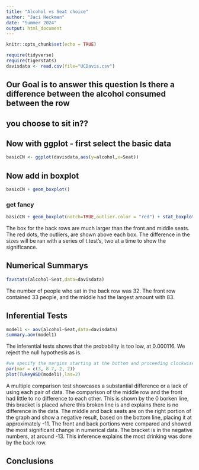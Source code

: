 ```yaml
---
title: "Alcohol vs Seat choice"
author: "Jaci Heckman"
date: "Summer 2024"
output: html_document
---
```


```r
knitr::opts_chunk$set(echo = TRUE)
```

```r
require(tidyverse)
require(tigerstats)
davisdata <- read.csv(file="UCDavis.csv")
```
## Our Goal is to answer this question Is there a difference between the alcohol consumed between the row
## you choose to sit in??

## Now with ggplot - first select the basic data

```r
basicCN <- ggplot(davisdata,aes(y=alcohol,x=Seat))
```
## Now add in boxplot

```r
basicCN + geom_boxplot()
```
  
  
### get fancy  

```r
basicCN + geom_boxplot(notch=TRUE,outlier.color = "red") + stat_boxplot(geom ='errorbar') + labs(title="Fancy notch boxplot \n with 2 lines")
```
  

The box for the back rows are much larger than the front and middle seats. The red dots, the outliers, are shown above each box. The difference in the sizes will be ran with a series of t.test's, two at a time to show the significance.

## Numerical Summarys 

```r
favstats(alcohol~Seat,data=davisdata)
```
  
The number of people who sat in the back row was 32. The front row contained 33 people, and the middle had the largest amount with 83. 


## Inferential Tests

```r
model1 <- aov(alcohol~Seat,data=davisdata)
summary.aov(model1)
```
  


The inferential tests shows that the probability is too low, at 0.000116. We reject the null hypothesis as is. 



```r
#we specify the margins starting at the bottom and proceeding clockwise - thus 8.7 is the left side margin to hold the names of the factors
par(mar = c(3, 8.7, 2, 2))
plot(TukeyHSD(model1),las=2)
``` 


A multiple comparison test showcases a substantial difference or a lack of using each pair of data. The comparison of the middle row and the front had little to no difference to each other. This is shown by the 0 borken line, this bracket is placed where this broken line is and explains there is no difference in the data. The middle and back seats are on the right portion of the graph and show a negative result, based on the bottom line, placing it at approximately -11. The front and back portions were compared and showed the most significant change in numerical data. The bracket is in the negative numbers, at around -13. This inference explains the most drinking was done by the back row. 


## Conclusions


